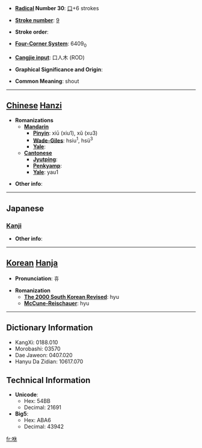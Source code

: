 * '''[[Wiktionary:Chinese radical index| Radical]] Number 30''': [[Wiktionary:Chinese radical index 口|口]]+6 strokes

* '''[[Wiktionary:Chinese total strokes index|Stroke number]]''': [[Wiktionary:Chinese total strokes index 9|9]]

* '''Stroke order''': 

* '''[[Wiktionary:Chinese four corner index|Four-Corner System]]''': 6409<sub>0</sub>

* '''[[Wiktionary:Chinese Cangjie index|Cangjie input]]''': 口人木 (ROD)

* '''Graphical Significance and Origin''': 

* '''Common Meaning''': shout

----

== [[Chinese]] [[Hanzi]] ==

* '''Romanizations'''
** '''[[Mandarin]]'''
*** '''[[Pinyin]]''': xiū (xiu1), xǔ (xu3)
*** '''[[Wade-Giles]]''': hsiu<sup>1</sup>, hsü<sup>3</sup>
*** '''[[Yale]]''': 
** '''[[Cantonese]]'''
*** '''[[Jyutping]]''':
*** '''[[Penkyamp]]''': 
*** '''[[Yale]]''': yau1

* '''Other info''': 

----

==Japanese==
===[[Kanji]]===
{{kanji|on readings=[[く]] (ku), [[きょう]] (kyō), [[こう]] (kō)|kun readings=}}

* '''Other info''':  

----

== [[Korean]] [[Hanja]] ==

* '''Pronunciation''': 휴

* '''Romanization'''
** '''[[The 2000 South Korean Revised Romanization|The 2000 South Korean Revised]]''': hyu
** '''[[McCune-Reischauer]]''': hyu

----

== Dictionary Information ==

* KangXi: 0188.010
* Morobashi: 03570
* Dae Jaweon: 0407.020
* Hanyu Da Zidian: 10617.070

== Technical Information ==

* '''Unicode''':
** Hex: 54BB
** Decimal: 21691
* '''Big5''':
** Hex: ABA6
** Decimal: 43942

[[fr:咻]]